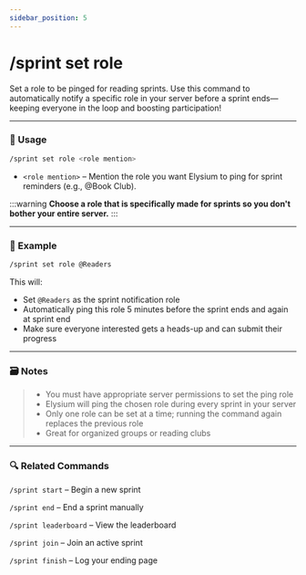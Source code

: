 ```yaml
---
sidebar_position: 5
---
```


# /sprint set role 

Set a role to be pinged for reading sprints. Use this command to automatically notify a specific role in your server before a sprint ends—keeping everyone in the loop and boosting participation!

<hr className="md-divider-gradient" />

### 💬 Usage
```bash
/sprint set role <role mention>
```
- `<role mention>` – Mention the role you want Elysium to ping for sprint reminders (e.g., @Book Club).

:::warning
**Choose a role that is specifically made for sprints so you don't bother your entire server.**
:::

<hr className="md-divider-gradient" />

### 📌 Example
```bash
/sprint set role @Readers
```
This will:
- Set `@Readers` as the sprint notification role
- Automatically ping this role 5 minutes before the sprint ends and again at sprint end
- Make sure everyone interested gets a heads-up and can submit their progress

<hr className="md-divider-gradient" />

### 🗃️ Notes
> - You must have appropriate server permissions to set the ping role
> - Elysium will ping the chosen role during every sprint in your server
> - Only one role can be set at a time; running the command again replaces the previous role
> - Great for organized groups or reading clubs

<hr className="md-divider-gradient" />

### 🔍 Related Commands
`/sprint start` – Begin a new sprint

`/sprint end` – End a sprint manually

`/sprint leaderboard` – View the leaderboard

`/sprint join` – Join an active sprint

`/sprint finish` – Log your ending page